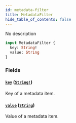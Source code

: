 ```yaml
---
id: metadata-filter
title: MetadataFilter
hide_table_of_contents: false
---
```


No description

```graphql
input MetadataFilter {
  key: String!
  value: String
}
```

### Fields

#### [`key`](#) ([`String!`](../../../developer/api-reference/scalars/string))

Key of a metadata item.

#### [`value`](#) ([`String`](../../../developer/api-reference/scalars/string))

Value of a metadata item.
